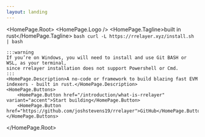 ```yaml
---
layout: landing
---
```



<HomePage.Root>
    <HomePage.Logo />
    <HomePage.Tagline>built in rust</HomePage.Tagline>
    ```bash
    curl -L https://rrelayer.xyz/install.sh | bash
    ```

    :::warning
    If you’re on Windows, you will need to install and use Git BASH or WSL, as your terminal,
    since rrelayer installation does not support Powershell or Cmd.
    :::
    <HomePage.Description>A no-code or framework to build blazing fast EVM indexers - built in rust.</HomePage.Description>
    <HomePage.Buttons>
        <HomePage.Button href="/introduction/what-is-rrelayer" variant="accent">Start building</HomePage.Button>
        <HomePage.Button href="https://github.com/joshstevens19/rrelayer">GitHub</HomePage.Button>
    </HomePage.Buttons>

</HomePage.Root>
